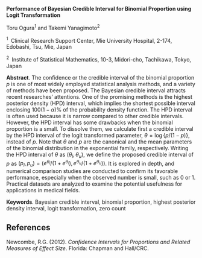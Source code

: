 <span>**Performance of Bayesian Credible Interval for Binomial
Proportion using Logit Transformation**</span>

Toru Ogura$^1$ and Takemi Yanagimoto$^2$

$^1 \;$ Clinical Research Support Center, Mie University Hospital,
2-174, Edobashi, Tsu, Mie, Japan

$^2 \;$ Institute of Statistical Mathematics, 10-3, Midori-cho,
Tachikawa, Tokyo, Japan

<span>**Abstract**</span>. The confidence or the credible interval of
the binomial proportion $p$ is one of most widely employed statistical
analysis methods, and a variety of methods have been proposed. The
Bayesian credible interval attracts recent researches’ attentions. One
of the promising methods is the highest posterior density (HPD)
interval, which implies the shortest possible interval enclosing
$100(1-\alpha)$% of the probability density function. The HPD interval
is often used because it is narrow compared to other credible intervals.
However, the HPD interval has some drawbacks when the binomial
proportion is a small. To dissolve them, we calculate first a credible
interval by the HPD interval of the logit transformed parameter,
$\theta=\log\{p/(1-p)\}$, instead of $p$. Note that $\theta$ and $p$ are
the canonical and the mean parameters of the binomial distribution in
the exponential family, respectively. Writing the HPD interval of
$\theta$ as $(\theta_{l}, \theta_{u})$, we define the proposed credible
interval of $p$ as
$(p_{l}, p_{u})= \big( e^{\theta_{l}} / ( 1+e^{\theta_{l}} ), \,  e^{\theta_{u}}/(1+e^{\theta_{u}}) \big)$.
It is explored in depth, and numerical comparison studies are conducted
to confirm its favorable performance, especially when the observed
number is small, such as 0 or 1. Practical datasets are analyzed to
examine the potential usefulness for applications in medical fields.

<span>**Keywords**</span>. Bayesian credible interval, binomial
proportion, highest posterior density interval, logit transformation,
zero count

References {#references .unnumbered}
----------

Newcombe, R.G. (2012). *Confidence Intervals for Proportions and Related
Measures of Effect Size*. Florida: Chapman and Hall/CRC.
